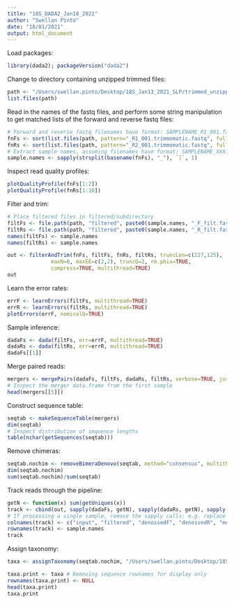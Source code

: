 ```yaml
---
title: "18S_DADA2_Jan18_2021"
author: "Swellan Pinto"
date: "18/01/2021"
output: html_document
---
```


Load packages:
```r
library(dada2); packageVersion("dada2")
```

Change to directory containing unzipped trimmed files:
```r
path <- "/Users/swellan.pinto/Desktop/18S_Jan13_2021_SLP/trimmed_unzipped_edited" # CHANGE ME to the directory containing the fastq files after unzipping.
list.files(path)
```

Read in the names of the fastq files, and perform some string manipulation to get matched lists of the forward and reverse fastq files:
```r
# Forward and reverse fastq filenames have format: SAMPLENAME_R1_001.fastq and SAMPLENAME_R2_001.fastq
fnFs <- sort(list.files(path, pattern="_R1_001.trimmomatic.fastq", full.names = TRUE))
fnRs <- sort(list.files(path, pattern="_R2_001.trimmomatic.fastq", full.names = TRUE))
# Extract sample names, assuming filenames have format: SAMPLENAME_XXX.fastq
sample.names <- sapply(strsplit(basename(fnFs), "_"), `[`, 1)
```

Inspect read quality profiles:
```r
plotQualityProfile(fnFs[1:2])
plotQualityProfile(fnRs[1:10])
```

Filter and trim:
```r
# Place filtered files in filtered/subdirectory
filtFs <- file.path(path, "filtered", paste0(sample.names, "_F_filt.fastq.gz"))
filtRs <- file.path(path, "filtered", paste0(sample.names, "_R_filt.fastq.gz"))
names(filtFs) <- sample.names
names(filtRs) <- sample.names

out <- filterAndTrim(fnFs, filtFs, fnRs, filtRs, truncLen=c(227,125),
              maxN=0, maxEE=c(2,2), truncQ=2, rm.phix=TRUE,
              compress=TRUE, multithread=TRUE)
out
```

Learn the error rates:
```r
errF <- learnErrors(filtFs, multithread=TRUE)
errR <- learnErrors(filtRs, multithread=TRUE)
plotErrors(errF, nominalQ=TRUE)
```

Sample inference:
```r
dadaFs <- dada(filtFs, err=errF, multithread=TRUE)
dadaRs <- dada(filtRs, err=errR, multithread=TRUE)
dadaFs[[1]]
```

Merge paired reads:
```r
mergers <- mergePairs(dadaFs, filtFs, dadaRs, filtRs, verbose=TRUE, justConcatenate = TRUE)
# Inspect the merger data.frame from the first sample
head(mergers[[5]])
```

Construct sequence table:
```r
seqtab <- makeSequenceTable(mergers)
dim(seqtab)
# Inspect distribution of sequence lengths
table(nchar(getSequences(seqtab)))
```

Remove chimeras:
```r
seqtab.nochim <- removeBimeraDenovo(seqtab, method="consensus", multithread=TRUE, verbose=TRUE)
dim(seqtab.nochim)
sum(seqtab.nochim)/sum(seqtab)
```

Track reads through the pipeline:
```r
getN <- function(x) sum(getUniques(x))
track <- cbind(out, sapply(dadaFs, getN), sapply(dadaRs, getN), sapply(mergers, getN), rowSums(seqtab.nochim))
# If processing a single sample, remove the sapply calls: e.g. replace sapply(dadaFs, getN) with getN(dadaFs)
colnames(track) <- c("input", "filtered", "denoisedF", "denoisedR", "merged", "nonchim")
rownames(track) <- sample.names
track
```

Assign taxonomy:
```r
taxa <- assignTaxonomy(seqtab.nochim, "/Users/swellan.pinto/Desktop/18S_Jan13_2021_SLP/trimmed_unzipped_edited/pr2_version_4.12.0_18S_dada2.fasta.gz", multithread=TRUE)

taxa.print <- taxa # Removing sequence rownames for display only
rownames(taxa.print) <- NULL
head(taxa.print)
taxa.print
```
